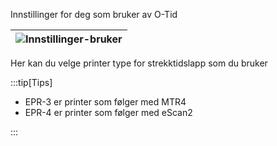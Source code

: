 Innstillinger for deg som bruker av O-Tid

|![Innstillinger-bruker](/img/inntillingeruser.png)|
|-|

Her kan du velge printer type for strekktidslapp som du bruker

:::tip[Tips]

- EPR-3 er printer som følger med MTR4
- EPR-4 er printer som følger med eScan2


:::